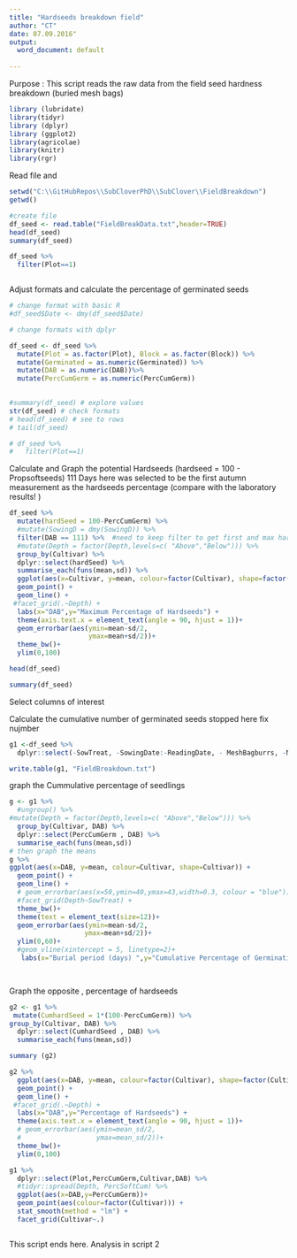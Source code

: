 ```yaml
---
title: "Hardseeds breakdown field"
author: "CT"
date: 07.09.2016"
output:
  word_document: default
  
---
```

Purpose : 
This script reads the raw data from the field seed hardness breakdown (buried mesh bags)
  

```r
library (lubridate)
library(tidyr)
library (dplyr)
library (ggplot2)
library(agricolae)
library(knitr)
library(rgr)
```

Read file and 
```r
setwd("C:\\GitHubRepos\\SubCloverPhD\\SubClover\\FieldBreakdown")
getwd()

#create file
df_seed <- read.table("FieldBreakData.txt",header=TRUE)
head(df_seed)
summary(df_seed)

df_seed %>%
  filter(Plot==1)



```

Adjust formats and calculate the percentage of germinated seeds 
```r
# change format with basic R 
#df_seed$Date <- dmy(df_seed$Date)

# change formats with dplyr 

df_seed <- df_seed %>%
  mutate(Plot = as.factor(Plot), Block = as.factor(Block)) %>%
  mutate(Germinated = as.numeric(Germinated)) %>%
  mutate(DAB = as.numeric(DAB))%>%
  mutate(PercCumGerm = as.numeric(PercCumGerm))
  

#summary(df_seed) # explore values
str(df_seed) # check formats
# head(df_seed) # see to rows
# tail(df_seed)

# df_seed %>%
#   filter(Plot==1)
```

Calculate and Graph the potential Hardseeds (hardseed = 100 - Propsoftseeds) 
111 Days here was selected to be the first autumn measurement as the hardseeds percentage (compare with the laboratory results! )

```r
df_seed %>%
  mutate(hardSeed = 100-PercCumGerm) %>%
  #mutate(SowingD = dmy(SowingD)) %>%
  filter(DAB == 111) %>%  #need to keep filter to get first and max hardseed percent
  #mutate(Depth = factor(Depth,levels=c( "Above","Below"))) %>%
  group_by(Cultivar) %>%
  dplyr::select(hardSeed) %>%
  summarise_each(funs(mean,sd)) %>%
  ggplot(aes(x=Cultivar, y=mean, colour=factor(Cultivar), shape=factor(Cultivar))) +
  geom_point() +
  geom_line() +
 #facet_grid(.~Depth) +
  labs(x="DAB",y="Maximum Percentage of Hardseeds") +
  theme(axis.text.x = element_text(angle = 90, hjust = 1))+
  geom_errorbar(aes(ymin=mean-sd/2,
                    ymax=mean+sd/2))+
  theme_bw()+
  ylim(0,100)

head(df_seed)

summary(df_seed)

```

Select columns of interest 

Calculate the cumulative number of germinated seeds 
stopped here fix nujmber 

```r

 
g1 <-df_seed %>%
  dplyr::select(-SowTreat, -SowingDate:-ReadingDate, - MeshBagburrs, -NumberSeedsPerBurr) 

write.table(g1, "FieldBreakdown.txt")
```

graph the Cummulative percentage of seedlings 


```r




g <- g1 %>%
  #ungroup() %>%
#mutate(Depth = factor(Depth,levels=c( "Above","Below"))) %>%
  group_by(Cultivar, DAB) %>%
  dplyr::select(PercCumGerm , DAB) %>%
  summarise_each(funs(mean,sd))
# then graph the means 
g %>%
ggplot(aes(x=DAB, y=mean, colour=Cultivar, shape=Cultivar)) +
  geom_point() +
  geom_line() +
  # geom_errorbar(aes(x=50,ymin=40,ymax=43,width=0.3, colour = "blue"))+ #LSD value
  #facet_grid(Depth~SowTreat) +
  theme_bw()+
  theme(text = element_text(size=12))+
  geom_errorbar(aes(ymin=mean-sd/2,
                   ymax=mean+sd/2))+
  ylim(0,60)+
  #geom_vline(xintercept = 5, linetype=2)+
   labs(x="Burial period (days) ",y="Cumulative Percentage of Germination (%) ")
  



```


Graph the opposite , percentage of hardseeds 

```r



g2 <- g1 %>%
 mutate(CumhardSeed = 1*(100-PercCumGerm)) %>%
group_by(Cultivar, DAB) %>%
  dplyr::select(CumhardSeed , DAB) %>%
  summarise_each(funs(mean,sd)) 

summary (g2) 

g2 %>%
  ggplot(aes(x=DAB, y=mean, colour=factor(Cultivar), shape=factor(Cultivar))) +
  geom_point() +
  geom_line() +
 #facet_grid(.~Depth) +
  labs(x="DAB",y="Percentage of Hardseeds") +
  theme(axis.text.x = element_text(angle = 90, hjust = 1))+
  # geom_errorbar(aes(ymin=mean_sd/2,
  #                   ymax=mean_sd/2))+
  theme_bw()+
  ylim(0,100)


```

```r


g1 %>%
  dplyr::select(Plot,PercCumGerm,Cultivar,DAB) %>%
  #tidyr::spread(Depth, PercSoftCum) %>%
  ggplot(aes(x=DAB,y=PercCumGerm))+
  geom_point(aes(colour=factor(Cultivar))) +
  stat_smooth(method = "lm") +
  facet_grid(Cultivar~.)



```

This script ends here. 
Analysis in script 2 


